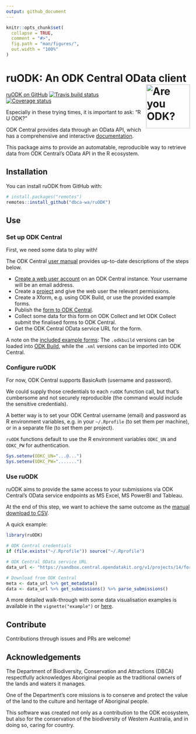 ```yaml
---
output: github_document
---
```


<!-- README.md is generated from README.Rmd. Please edit that file -->

```r
knitr::opts_chunk$set(
  collapse = TRUE,
  comment = "#>",
  fig.path = "man/figures/",
  out.width = "100%"
)
```
# ruODK: An ODK Central OData client <img src="man/figures/ruODK.png" align="right" alt="Are you ODK?" width="120" />
[ruODK on GitHub](https://github.com/dbca-wa/ruODK)
[![Travis build status](https://travis-ci.org/dbca-wa/ruODK.svg?branch=master)](https://travis-ci.org/dbca-wa/ruODK)
[![Coverage status](https://codecov.io/gh/dbca-wa/ruODK/branch/master/graph/badge.svg)](https://codecov.io/github/dbca-wa/ruODK?branch=master)
  
Especially in these trying times, it is important to ask: "R U ODK?"

ODK Central provides data through an OData API, which has a comprehensive and 
interactive [documentation](https://odkcentral.docs.apiary.io/#reference/odata-endpoints).

This package aims to provide an automatable, reproducible way to retrieve data
from ODK Central's OData API in the R ecosystem.

## Installation

You can install ruODK from GitHub with:

```r
# install.packages("remotes")
remotes::install_github("dbca-wa/ruODK")
```

## Use

### Set up ODK Central
First, we need some data to play with!

The ODK Central [user manual](https://docs.opendatakit.org/central-using/) 
provides up-to-date descriptions of the steps below.

* [Create a web user account](https://docs.opendatakit.org/central-users/#creating-a-web-user) 
  on an ODK Central instance. Your username will be an email address.
* Create a [project](https://docs.opendatakit.org/central-projects/) and give the
  web user the relevant permissions.
* Create a Xform, e.g. using ODK Build, or use the provided example forms.
* Publish the [form to ODK Central](https://docs.opendatakit.org/central-forms/).
* Collect some data for this form on ODK Collect and let ODK Collect submit the
  finalised forms to ODK Central.
* Get the ODK Central OData service URL for the form.

A note on the [included example forms](https://github.com/dbca-wa/ruODK/tree/master/inst/extdata): 
The `.odkbuild` versions can be loaded into [ODK Build](https://build.opendatakit.org/), 
while the `.xml` versions can be imported into ODK Central.

### Configure ruODK
For now, ODK Central supports BasicAuth (username and password).

We could supply those credentials to each `ruODK` function call, but that's
cumbersome and not securely reproducible (the command would include the sensitive 
credentials).

A better way is to set your ODK Central username (email) and password as 
R environment variables, e.g. in your `~/.Rprofile` (to set them per machine),
or in a separate file (to set them per project).

`ruODK` functions default to use the R environment variables `ODKC_UN` and `ODKC_PW`
for authentication.
  
```r
Sys.setenv(ODKC_UN="...@...")
Sys.setenv(ODKC_PW=".......")
```

### Use ruODK

ruODK aims to provide the same access to your submissions via ODK Central's 
OData service endpoints as MS Excel, MS PowerBI and Tableau.

At the end of this step, we want to achieve the same outcome as the [manual
download to CSV](https://docs.opendatakit.org/central-submissions/#downloading-submissions-as-csvs).

A quick example:

```r
library(ruODK)

# ODK Central credentials
if (file.exists("~/.Rprofile")) source("~/.Rprofile")

# ODK Central OData service URL
data_url <- "https://sandbox.central.opendatakit.org/v1/projects/14/forms/build_Flora-Quadrat-0-2_1558575936.svc"

# Download from ODK Central
meta <- data_url %>% get_metadata()
data <- data_url %>% get_submissions() %>% parse_submissions()
```

A more detailed walk-through with some data visualisation examples is available
in the `vignette("example")` or 
[here](https://dbca-wa.github.io/ruODK/articles/example.html).

## Contribute
Contributions through issues and PRs are welcome!

## Acknowledgements
The Department of Biodiversity, Conservation and Attractions (DBCA) respectfully 
acknowledges Aboriginal people as the traditional owners of the lands and waters 
it manages.

One of the Department's core missions is to conserve and protect the value of 
the land to the culture and heritage of Aboriginal people.

This software was created not only as a contribution to the ODK ecosystem, 
but also for the conservation of the biodiversity of Western Australia, and in 
doing so, caring for country.